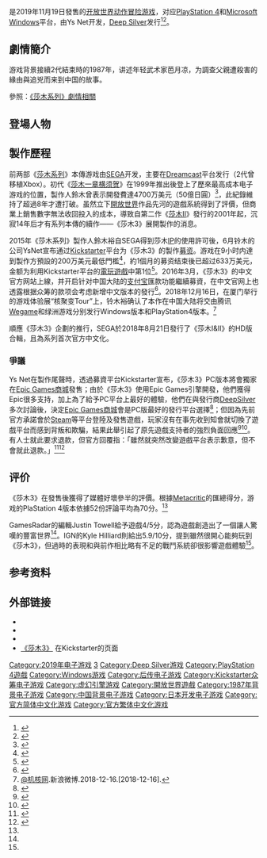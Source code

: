 {{NoteTA
| G1=Games
| G2 = Sega
}}
{{Infobox VG
| title     = 莎木3
| japanese  = シェンムー3
| english   = Shenmue III
| image     = Shenmue III Cover.jpg
| caption   =
| developer = Ys Net
| publisher = [[Deep_Silver|Deep Silver]]
| series    = 《[[莎木系列|莎木]]》系列
| engine    = [[虚幻引擎4|虚幻引擎4]]<ref>{{cite web|url=https://www.unrealengine.com/ja/blog/shenmu3|title=「シェンムーⅢ」制作プロジェクトがKICKSTARTERにてついにスタート|author=Shota Imai|publisher=UnrealEngine Japan|language=ja|date=2015-06-19|accessdate=2018-08-22|deadurl=no|archiveurl=https://web.archive.org/web/20180822081114/https://www.unrealengine.com/ja/blog/shenmu3|archivedate=2018-08-22}}</ref>
| director  = {{spml|[[铃木裕|铃木裕]]|岡安啓司}}
| producer  = {{Unbulleted list|铃木裕|塞德里克·比斯凯（{{lang|en|Cedric Biscay}}）}}
| designer  = 
| writer    = {{spml|铃木裕|吉本昌弘}}
| composer  = 井内龙次
| platforms = {{spml|[[Microsoft_Windows|Microsoft Windows]]|[[PlayStation_4|PlayStation 4]]}}
| released  = {{vgr|WW|2019年11月19日}}
| genre     = [[动作冒险游戏|动作冒险]]、[[電子角色扮演遊戲|角色扮演]]
| modes     = [[單人電子遊戲|單人電子遊戲]]
}}

{{vgname|莎木3|ja=シェンムー3|en=Shenmue III}}是2019年11月19日發售的[[开放世界|开放世界]][[动作冒险游戏|动作冒险游戏]]，对应[[PlayStation_4|PlayStation 4]]和[[Microsoft_Windows|Microsoft Windows]]平台，由Ys Net开发，[[Deep_Silver|Deep Silver]]发行<ref>{{cite web|url=http://www.vgtime.com/topic/761558.jhtml|title=《莎木3》确定将由Deep Silver发行|author=猫村ノ村長 |publisher=游戏时光|language=zh|date=2017-08-17|accessdate=2018-08-22|deadurl=no|archiveurl=https://web.archive.org/web/20180822080546/http://www.vgtime.com/topic/761558.jhtml|archivedate=2018-08-22}}</ref><ref>{{Cite web|url=https://www.eurogamer.net/articles/2019-06-03-shenmue-3-delayed-to-november|title=Shenmue 3 delayed to November|last=Phillips|first=Tom|date=2019-06-03|website=Eurogamer|language=en|access-date=2019-06-03|archive-date=2019-06-03|archive-url=https://web.archive.org/web/20190603175424/https://www.eurogamer.net/articles/2019-06-03-shenmue-3-delayed-to-november|dead-url=no}}</ref>。

== 劇情簡介 ==
游戏背景接續2代結束時的1987年，讲述年轻武术家芭月凉，为調查父親遭殺害的緣由與追兇而来到中国的故事。

參照：[[莎木系列#故事簡介|《莎木系列》劇情相關]]

== 登場人物 ==
{{main|莎木系列#主要登場人物}}

== 製作歷程 ==
前两部《[[莎木系列|莎木系列]]》本傳游戏由[[SEGA|SEGA]]开发，主要在[[Dreamcast|Dreamcast]]平台发行（2代曾移植Xbox）。初代《[[莎木_一章_横须贺|莎木一章横须贺]]》在1999年推出後登上了歷來最高成本电子游戏的位置，製作人鈴木曾表示開發費達4700万美元（50億日圓）<ref>{{cite web|url=https://game.watch.impress.co.jp/docs/news/431147.html|title=鈴木裕氏が語るアーケード筐体開発秘話|author=石井聡|publisher=Game & Watch|language=ja|date=2011-03-04|accessdate=2018-08-22|deadurl=no|archiveurl=https://web.archive.org/web/20180822081227/https://game.watch.impress.co.jp/docs/news/431147.html|archivedate=2018-08-22}}</ref>，此紀錄維持了超過8年才遭打破。虽然立下[[開放世界|開放世界]]作品先河的遊戲系統得到了評價，但商業上銷售數字無法收回投入的成本，導致自第二作《[[莎木II|莎木II]]》發行的2001年起，沉寂14年后才有系列本傳的續作——《莎木3》展開製作的消息。

2015年《莎木系列》製作人鈴木裕自SEGA得到莎木[[智慧財產權|IP]]的使用許可後，6月铃木的公司YsNet宣布通过[[Kickstarter|Kickstarter]]平台为《莎木3》的製作[[群眾募資|募资]]。游戏在9小时内達到製作方預設的200万美元最低門檻<ref>{{cite web|url=http://www.itmedia.co.jp/news/articles/1506/16/news145.html|title=「シェンムー3」開発決定　目標200万ドルを8時間半で達成|publisher=ITmedia|language=ja|date=2015-06-16|accessdate=2018-08-22|deadurl=no|archiveurl=https://web.archive.org/web/20180822081959/http://www.itmedia.co.jp/news/articles/1506/16/news145.html|archivedate=2018-08-22}}</ref>，約1個月的募资结束後已超过633万美元，金额为利用Kickstarter平台的[[電玩遊戲|電玩遊戲]]中第1位<ref>{{cite web|url=https://www.4gamer.net/games/305/G030593/20160108002/|title=「シェンムーIII」の追加支援受付金額が2400万円を突破。Kickstarterと合わせた累計支援金額は650万ドルに|author=Gueed|publisher=4gamer|language=ja|date=2016-01-08|accessdate=2018-08-22|deadurl=no|archiveurl=https://web.archive.org/web/20180822081739/https://www.4gamer.net/games/305/G030593/20160108002/|archivedate=2018-08-22}}</ref>。2016年3月，《莎木3》的中文官方网站上線，并开启针对中国大陆的[[支付宝|支付宝]]匯款功能繼續募資，在中文官网上也透露根据众筹的款项会考虑新增中文版本的發行<ref>{{cite web|url=http://www.vgtime.com/topic/6045.jhtml|title=《莎木3》开通中文官网 追加支付宝众筹|author=猫村ノ村長|publisher=游戏时光|language=zh|date=2016-03-16|accessdate=2018-08-22|deadurl=no|archiveurl=https://web.archive.org/web/20180822081626/http://www.vgtime.com/topic/6045.jhtml|archivedate=2018-08-22}}</ref>。2018年12月16日，在厦门举行的游戏体验展“核聚变Tour”上，铃木裕确认了本作在中国大陆将交由腾讯[[Wegame|Wegame]]和绿洲游戏分别发行Windows版本和PlayStation4版本。<ref>[https://www.weibo.com/1998412373/H7ueepskW @机核网].新浪微博.2018-12-16.[2018-12-16].</ref>

順應《莎木3》企劃的推行，SEGA於2018年8月21日發行了《莎木I&II》的HD版合輯，且為系列首次官方中文化。

=== 爭議 ===
Ys Net在製作尾聲時，透過募資平台Kickstarter宣布，《莎木3》PC版本將會獨家在[[Epic_Games商城|Epic Games商城]]發售；由於《莎木3》使用Epic Games引擎開發，他們獲得Epic很多支持，加上為了給予PC平台上最好的體驗，他們在與發行商[[Deep_Silver|DeepSilver]]多次討論後，決定[[Epic_Games商城|Epic Games商城]]會是PC版最好的發行平台選擇<ref>{{Cite web|title=【E3 19】《莎木 3》公開最新影片 確認 PC 版將獨家在 Epic Games Store 發售|url=https://gnn.gamer.com.tw/5/180865.html|accessdate=2019-06-11|work=巴哈姆特電玩資訊站}}</ref>；但因為先前官方承諾會於[[Steam|Steam]]等平台登陸及發售遊戲，玩家沒有在事先收到知會就切換了遊戲平台而感到背叛和欺騙，結果此舉引起了原先遊戲支持者的強烈負面回應<ref>{{Cite web|title=Shenmue 3 is now an Epic Games Store exclusive on PC|url=https://www.eurogamer.net/articles/2019-06-10-shenmue-3-is-now-an-epic-game-store-exclusive-on-pc|accessdate=2019-06-11|date=2019-06-10|last=Robinson|first=Martin|work=Eurogamer|language=en}}</ref><ref>{{Cite web|title=Shenmue 3 is exclusive to the Epic Games Store, gets a new trailer (updated)|url=https://www.pcgamer.com/shenmue-3-is-coming-to-the-epic-games-store-gets-a-new-trailer/|accessdate=2019-06-11|date=2019-06-10|last=Messner|first=Steven|work=PC Gamer|language=en-US|archive-date=2019-06-10|archive-url=https://web.archive.org/web/20190610191932/https://www.pcgamer.com/shenmue-3-is-coming-to-the-epic-games-store-gets-a-new-trailer/|dead-url=no}}</ref>。有人士就此要求退款，但官方回覆指：「雖然就突然改變遊戲平台表示歉意，但不會就此退款。」<ref>{{Cite news|title=【E3 2019】《莎木3》PC版被Epic Games Store攏斷 玩家求退款|url=https://www.hk01.com/遊戲動漫/339157/e3-2019-莎木3-pc版被epic-games-store攏斷-玩家求退款|agency=香港01|date=2019-06-11|last=gamebase|work=香港01|language=zh-HK}}</ref><ref>{{Cite web|title=Some Shenmue 3 Kickstarter backers want refunds because it’s an Epic Games Store exclusive|url=https://www.theverge.com/2019/6/10/18660126/shenmue-3-epic-games-store-exclusive-backers-angry-steam-key-refund-request-e3-2019|accessdate=2019-06-11|date=2019-06-10|last=Robertson|first=Adi|work=The Verge}}</ref>

== 评价 ==
{{Video game reviews
| MC = 70/100<ref name="MCPS4">{{cite web |url=https://www.metacritic.com/game/playstation-4/shenmue-iii |title=SHENMUE III for PlayStation 4 Reviews |publisher=[[Metacritic|Metacritic]] |accessdate=2019-12-04 |language=en |archive-date=2019-11-21 |archive-url=https://web.archive.org/web/20191121030537/https://www.metacritic.com/game/playstation-4/shenmue-iii |dead-url=no }}</ref>
| Destruct = 7/10<ref>{{cite web |last=Carter |first=Chris |date=2019-11-24|url=https://www.destructoid.com/review-shenmue-iii-573206.phtml |title=Review:SHENMUE III |publisher=[[Destructoid|Destructoid]] |accessdate=2019-11-25 |language=en |deadurl=no |archiveurl=https://web.archive.org/web/20191101195239/https://www.destructoid.com/review-death-stranding-568760.phtml |archivedate=2019-11-01}}</ref>
| EGM = 
| Fam = 
| GI = 6/10<ref name=GI>{{cite web |last=Reiner |first=Andrew |date=2019-11-26 |url=https://www.gameinformer.com/review/shenmue-iii/shenmue-iii-review-pained-nostalgia |title=Shenmue III Review – Pained Nostalgia |publisher=[[GameInformer|GameInformer]] |accessdate=2019-12-04|language=en}}</ref>
| GameRev 
| GRadar = 4/5<ref name=GRadar>{{cite web |last=Towell |first=Justin |date=2019-11-22 |url=https://www.gamesradar.com/shenmue-3-review/ |title=Shenmue 3 review: "Fans couldn't have asked for a more authentic sequel" |publisher=[[GamesRadar|GamesRadar]] |accessdate=2019-11-25 |language=en |archive-date=2019-11-23 |archive-url=https://web.archive.org/web/20191123004354/https://www.gamesradar.com/shenmue-3-review/ |dead-url=no }}</ref>
| GSpot = 5/10<ref name=GSpot>{{cite web |last=Kemps  |first=Heidi |date=2019-12-03 |url=https://www.gamespot.com/reviews/shenmue-3-review-from-a-forgotten-time/1900-6417374/ |title=Shenmue 3 Review - From A Forgotten Time |publisher=[[GamesSpot|GamesSpot]] |accessdate=2019-12-04 |language=en}}</ref>
| IGN = 5.9<ref name=IGN>{{cite web |last=Hilliard |first=Kyle |url=https://www.ign.com/articles/2019/11/22/shenmue-3-review |title=Shenmue 3 Review Lost in time. |publisher=[[IGN|IGN]] |date=2019-11-21 |accessdate=2019-11-25 |language=en}}</ref>
| USG = 
| VG = 
| rev1       = IGN日本
| rev1Score  = 9/10<ref>{{cite web |last=エスラ |first=クラベ |url=https://jp.ign.com/shenmue-3/39814/review/iii |title=シェンムーIII - レビュー 万人向けシェンムー|publisher=[[IGN|IGN Japan]] |date=2019-11-21 |accessdate=2019-11-25 |language=ja}}</ref>
| rev2       = IGN意大利
| rev2Score  = 7/10<ref>{{cite web|url=https://it.ign.com/shenmue-iii-ps4/163180/review/shenmue-iii-la-recensione |title=Shenmue III - Recensione Ohayo gozaimasu! E scusate il ritardo. |publisher=IGN Italy |date=2019-11-22 |accessdate=2019-11-25 |language=it}}</ref>
}}
《莎木3》在發售後獲得了媒體好壞參半的評價。根據[[Metacritic|Metacritic]]的匯總得分，游戏的PlaStation 4版本依據52份評論平均為70分。<ref name="MCPS4"/>

GamesRadar的編輯Justin Towell給予遊戲4/5分，認為遊戲創造出了一個讓人驚嘆的豐富世界<ref name=GRadar />。IGN的Kyle Hilliard則給出5.9/10分，提到雖然很開心能夠玩到《莎木3》，但過時的表現和與前作相比略有不足的戰鬥系統卻很影響遊戲體驗<ref name=IGN />。

== 参考资料 ==
{{reflist|30em}}

== 外部链接 ==
* {{Official|http://shenmue.link/}}{{ja}}
* {{Official|https://shenmue.link/?cn}}{{zh-cn}}
* {{Twitter|Shenmue_3|莎木3 官方}}
* [https://www.kickstarter.com/projects/ysnet/shenmue-3 《莎木3》] {{Wayback|url=https://www.kickstarter.com/projects/ysnet/shenmue-3 |date=20150617024717 }}在Kickstarter的页面{{en}}

{{莎木系列}}

{{DEFAULTSORT:Shenmue 3}}
[[Category:2019年电子游戏|Category:2019年电子游戏]]
[[Category:莎木系列|3]]
[[Category:Deep_Silver游戏|Category:Deep Silver游戏]]
[[Category:PlayStation_4遊戲|Category:PlayStation 4遊戲]]
[[Category:Windows游戏|Category:Windows游戏]]
[[Category:后传电子游戏|Category:后传电子游戏]]
[[Category:Kickstarter众筹电子游戏|Category:Kickstarter众筹电子游戏]]
[[Category:虚幻引擎游戏|Category:虚幻引擎游戏]]
[[Category:開放世界遊戲|Category:開放世界遊戲]]
[[Category:1987年背景电子游戏|Category:1987年背景电子游戏]]
[[Category:中国背景电子游戏|Category:中国背景电子游戏]]
[[Category:日本开发电子游戏|Category:日本开发电子游戏]]
[[Category:官方简体中文化游戏|Category:官方简体中文化游戏]]
[[Category:官方繁体中文化游戏|Category:官方繁体中文化游戏]]